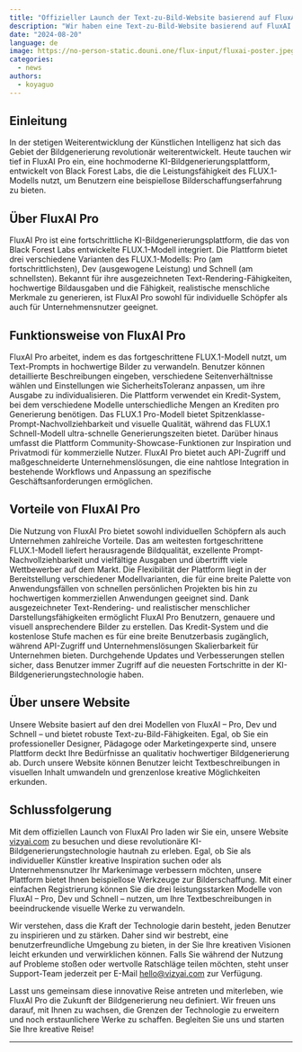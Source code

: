 ```yaml
---
title: "Offizieller Launch der Text-zu-Bild-Website basierend auf FluxAI"
description: "Wir haben eine Text-zu-Bild-Website basierend auf FluxAI veröffentlicht und als Open Source zur Verfügung gestellt."
date: "2024-08-20"
language: de
image: https://no-person-static.douni.one/flux-input/fluxai-poster.jpeg
categories:
  - news
authors:
  - koyaguo
---
```


## Einleitung

In der stetigen Weiterentwicklung der Künstlichen Intelligenz hat sich das Gebiet der Bildgenerierung revolutionär weiterentwickelt. Heute tauchen wir tief in FluxAI Pro ein, eine hochmoderne KI-Bildgenerierungsplattform, entwickelt von Black Forest Labs, die die Leistungsfähigkeit des FLUX.1-Modells nutzt, um Benutzern eine beispiellose Bilderschaffungserfahrung zu bieten.

## Über FluxAI Pro

FluxAI Pro ist eine fortschrittliche KI-Bildgenerierungsplattform, die das von Black Forest Labs entwickelte FLUX.1-Modell integriert. Die Plattform bietet drei verschiedene Varianten des FLUX.1-Modells: Pro (am fortschrittlichsten), Dev (ausgewogene Leistung) und Schnell (am schnellsten). Bekannt für ihre ausgezeichneten Text-Rendering-Fähigkeiten, hochwertige Bildausgaben und die Fähigkeit, realistische menschliche Merkmale zu generieren, ist FluxAI Pro sowohl für individuelle Schöpfer als auch für Unternehmensnutzer geeignet.

## Funktionsweise von FluxAI Pro

FluxAI Pro arbeitet, indem es das fortgeschrittene FLUX.1-Modell nutzt, um Text-Prompts in hochwertige Bilder zu verwandeln. Benutzer können detaillierte Beschreibungen eingeben, verschiedene Seitenverhältnisse wählen und Einstellungen wie SicherheitsToleranz anpassen, um ihre Ausgabe zu individualisieren. Die Plattform verwendet ein Kredit-System, bei dem verschiedene Modelle unterschiedliche Mengen an Krediten pro Generierung benötigen. Das FLUX.1 Pro-Modell bietet Spitzenklasse-Prompt-Nachvollziehbarkeit und visuelle Qualität, während das FLUX.1 Schnell-Modell ultra-schnelle Generierungszeiten bietet. Darüber hinaus umfasst die Plattform Community-Showcase-Funktionen zur Inspiration und Privatmodi für kommerzielle Nutzer. FluxAI Pro bietet auch API-Zugriff und maßgeschneiderte Unternehmenslösungen, die eine nahtlose Integration in bestehende Workflows und Anpassung an spezifische Geschäftsanforderungen ermöglichen.

## Vorteile von FluxAI Pro

Die Nutzung von FluxAI Pro bietet sowohl individuellen Schöpfern als auch Unternehmen zahlreiche Vorteile. Das am weitesten fortgeschrittene FLUX.1-Modell liefert herausragende Bildqualität, exzellente Prompt-Nachvollziehbarkeit und vielfältige Ausgaben und übertrifft viele Wettbewerber auf dem Markt. Die Flexibilität der Plattform liegt in der Bereitstellung verschiedener Modellvarianten, die für eine breite Palette von Anwendungsfällen von schnellen persönlichen Projekten bis hin zu hochwertigen kommerziellen Anwendungen geeignet sind. Dank ausgezeichneter Text-Rendering- und realistischer menschlicher Darstellungsfähigkeiten ermöglicht FluxAI Pro Benutzern, genauere und visuell ansprechendere Bilder zu erstellen. Das Kredit-System und die kostenlose Stufe machen es für eine breite Benutzerbasis zugänglich, während API-Zugriff und Unternehmenslösungen Skalierbarkeit für Unternehmen bieten. Durchgehende Updates und Verbesserungen stellen sicher, dass Benutzer immer Zugriff auf die neuesten Fortschritte in der KI-Bildgenerierungstechnologie haben.

## Über unsere Website

Unsere Website basiert auf den drei Modellen von FluxAI – Pro, Dev und Schnell – und bietet robuste Text-zu-Bild-Fähigkeiten. Egal, ob Sie ein professioneller Designer, Pädagoge oder Marketingexperte sind, unsere Plattform deckt Ihre Bedürfnisse an qualitativ hochwertiger Bildgenerierung ab. Durch unsere Website können Benutzer leicht Textbeschreibungen in visuellen Inhalt umwandeln und grenzenlose kreative Möglichkeiten erkunden.

## Schlussfolgerung

Mit dem offiziellen Launch von FluxAI Pro laden wir Sie ein, unsere Website [vizyai.com](http://vizyai.com) zu besuchen und diese revolutionäre KI-Bildgenerierungstechnologie hautnah zu erleben. Egal, ob Sie als individueller Künstler kreative Inspiration suchen oder als Unternehmensnutzer Ihr Markenimage verbessern möchten, unsere Plattform bietet Ihnen beispiellose Werkzeuge zur Bilderschaffung. Mit einer einfachen Registrierung können Sie die drei leistungsstarken Modelle von FluxAI – Pro, Dev und Schnell – nutzen, um Ihre Textbeschreibungen in beeindruckende visuelle Werke zu verwandeln.

Wir verstehen, dass die Kraft der Technologie darin besteht, jeden Benutzer zu inspirieren und zu stärken. Daher sind wir bestrebt, eine benutzerfreundliche Umgebung zu bieten, in der Sie Ihre kreativen Visionen leicht erkunden und verwirklichen können. Falls Sie während der Nutzung auf Probleme stoßen oder wertvolle Ratschläge teilen möchten, steht unser Support-Team jederzeit per E-Mail [hello@vizyai.com](mailto:hello@vizyai.com) zur Verfügung.

Lasst uns gemeinsam diese innovative Reise antreten und miterleben, wie FluxAI Pro die Zukunft der Bildgenerierung neu definiert. Wir freuen uns darauf, mit Ihnen zu wachsen, die Grenzen der Technologie zu erweitern und noch erstaunlichere Werke zu schaffen. Begleiten Sie uns und starten Sie Ihre kreative Reise!

---
